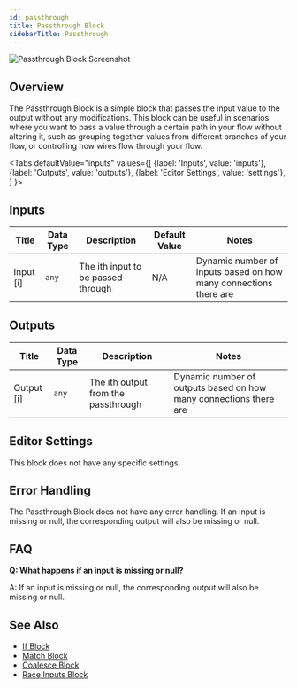 ```yaml
---
id: passthrough
title: Passthrough Block
sidebarTitle: Passthrough
---
```



![Passthrough Block Screenshot](./assets/passthrough-block.png)

## Overview

The Passthrough Block is a simple block that passes the input value to the output without any modifications. This block can be useful in scenarios where you want to pass a value through a certain path in your flow without altering it, such as grouping together values from different branches of your flow, or controlling how wires flow through your flow.

<Tabs
  defaultValue="inputs"
  values={[
    {label: 'Inputs', value: 'inputs'},
    {label: 'Outputs', value: 'outputs'},
    {label: 'Editor Settings', value: 'settings'},
  ]
}>

<TabItem value="inputs">

## Inputs

| Title     | Data Type | Description                        | Default Value | Notes                                                            |
| --------- | --------- | ---------------------------------- | ------------- | ---------------------------------------------------------------- |
| Input [i] | `any`     | The ith input to be passed through | N/A           | Dynamic number of inputs based on how many connections there are |

</TabItem>

<TabItem value="outputs">

## Outputs

| Title      | Data Type | Description                         | Notes                                                             |
| ---------- | --------- | ----------------------------------- | ----------------------------------------------------------------- |
| Output [i] | `any`     | The ith output from the passthrough | Dynamic number of outputs based on how many connections there are |

</TabItem>

<TabItem value="settings">

## Editor Settings

This block does not have any specific settings.

</TabItem>

</Tabs>

## Error Handling

The Passthrough Block does not have any error handling. If an input is missing or null, the corresponding output will also be missing or null.

## FAQ

**Q: What happens if an input is missing or null?**

A: If an input is missing or null, the corresponding output will also be missing or null.

## See Also

- [If Block](./if.mdx)
- [Match Block](./match.mdx)
- [Coalesce Block](./coalesce.mdx)
- [Race Inputs Block](./race-inputs.mdx)
